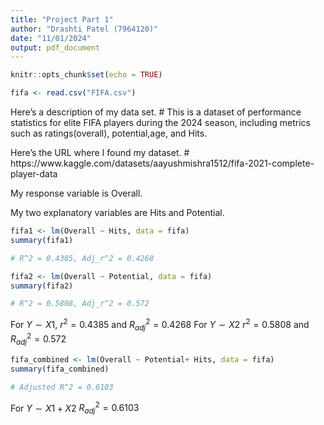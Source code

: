 ---
title: "Project Part 1"
author: "Drashti Patel (7964120)"
date: "11/01/2024"
output: pdf_document
---

```{r setup, include=FALSE}
knitr::opts_chunk$set(echo = TRUE)
```

```{r}
fifa <- read.csv("FIFA.csv")
```

Here's a description of my data set.
# This is a dataset of performance statistics for elite FIFA players during the 2024 season, including metrics such as ratings(overall), potential,age, and Hits.

Here's the URL where I found my dataset.
# https://www.kaggle.com/datasets/aayushmishra1512/fifa-2021-complete-player-data

My response variable is Overall.

My two explanatory variables are Hits and Potential.

```{r}
fifa1 <- lm(Overall ~ Hits, data = fifa)
summary(fifa1)

# R^2 = 0.4385, Adj_r^2 = 0.4268

fifa2 <- lm(Overall ~ Potential, data = fifa)
summary(fifa2)

# R^2 = 0.5808, Adj_r^2 = 0.572
```

For $Y\sim X1$, $r^2=0.4385$ and $R^2_{adj}=0.4268$
For $Y\sim X2$ $r^2=0.5808$ and $R^2_{adj}=0.572$

```{r}
fifa_combined <- lm(Overall ~ Potential+ Hits, data = fifa)
summary(fifa_combined)

# Adjusted R^2 = 0.6103
```
For $Y\sim X1 + X2$ $R^2_{adj}=0.6103$